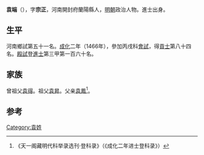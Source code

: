 {{Otheruses|other=名为袁宗正的其他人物|袁宗正}}

'''袁端'''（{{bd|1438年||？}}），字'''宗正'''，河南開封府蘭陽縣人，[[明朝|明朝]]政治人物。進士出身。

== 生平 ==
河南鄉試第五十一名。[[成化|成化]]二年（1466年），參加丙戌科[[會試|會試]]，得[[貢士|貢士]]第八十四名。[[殿試|殿試]]登[[進士|進士]]第三甲第一百六十名。

== 家族 ==
曾祖父[[袁得|袁得]]。祖父[[袁昇|袁昇]]。父亲[[袁鳳|袁鳳]]<ref>《天一阁藏明代科举录选刊·登科录》（《成化二年进士登科录》）</ref>。

==参考==
{{reflist}}

{{成化二年丙戌科殿試金榜}}

{{Authority control}}

{{DEFAULTSORT:}}
[[Category:袁姓|Category:袁姓]]


{{明朝人物小作品}}